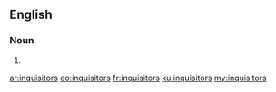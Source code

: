 ==English==

===Noun===
{{head|en|plural}}

# {{plural of|inquisitor|lang=en|nocat=1}}

[[ar:inquisitors]]
[[eo:inquisitors]]
[[fr:inquisitors]]
[[ku:inquisitors]]
[[my:inquisitors]]